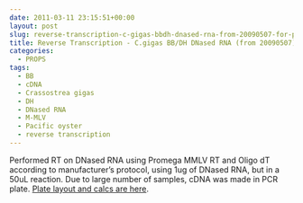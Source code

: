 ```yaml
---
date: 2011-03-11 23:15:51+00:00
layout: post
slug: reverse-transcription-c-gigas-bbdh-dnased-rna-from-20090507-for-props
title: Reverse Transcription - C.gigas BB/DH DNased RNA (from 20090507) for PROPS
categories:
  - PROPS
tags:
  - BB
  - cDNA
  - Crassostrea gigas
  - DH
  - DNased RNA
  - M-MLV
  - Pacific oyster
  - reverse transcription
---
```


Performed RT on DNased RNA using Promega MMLV RT and Oligo dT according to manufacturer's protocol, using 1ug of DNased RNA, but in a 50uL reaction. Due to large number of samples, cDNA was made in PCR plate. [Plate layout and calcs are here](https://spreadsheets3.google.com/ccc?key=tnCFOYm03SNc053JcCp75EQ&authkey=CKbw8YYG#gid=0).
